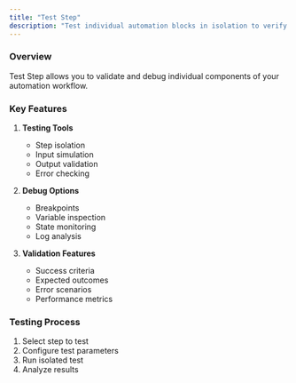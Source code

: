 ```yaml
---
title: "Test Step"
description: "Test individual automation blocks in isolation to verify their functionality. Debug and refine specific actions without running the entire workflow, saving time during development."
---
```


### Overview

Test Step allows you to validate and debug individual components of your automation workflow.

### Key Features

1. **Testing Tools**
   - Step isolation
   - Input simulation
   - Output validation
   - Error checking

2. **Debug Options**
   - Breakpoints
   - Variable inspection
   - State monitoring
   - Log analysis

3. **Validation Features**
   - Success criteria
   - Expected outcomes
   - Error scenarios
   - Performance metrics

### Testing Process

1. Select step to test
2. Configure test parameters
3. Run isolated test
4. Analyze results 